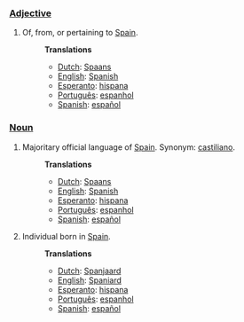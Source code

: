 ===[[Adjective]]===
#Of, from, or pertaining to [[w:Spain|Spain]].
#:'''Translations'''
#:*[[Dutch]]: [[Spaans]]
#:*[[English]]: [[Spanish]]
#:*[[Esperanto]]: [[hispana]]
#:*[[Português]]: [[espanhol]]
#:*[[Spanish]]: [[español]]
===[[Noun]]===
#Majoritary official language of [[w:Spain|Spain]]. Synonym: [[castiliano]].
#:'''Translations'''
#:*[[Dutch]]: [[Spaans]]
#:*[[English]]: [[Spanish]]
#:*[[Esperanto]]: [[hispana]]
#:*[[Português]]: [[espanhol]]
#:*[[Spanish]]: [[español]]
#Individual born in [[w:Spain|Spain]].
#:'''Translations'''
#:*[[Dutch]]: [[Spanjaard]]
#:*[[English]]: [[Spaniard]]
#:*[[Esperanto]]: [[hispana]]
#:*[[Português]]: [[espanhol]]
#:*[[Spanish]]: [[español]]